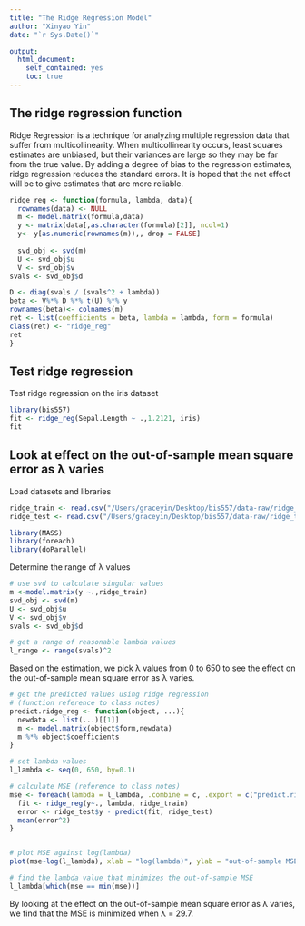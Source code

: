 ```yaml
---
title: "The Ridge Regression Model"
author: "Xinyao Yin"
date: "`r Sys.Date()`"

output:
  html_document:
    self_contained: yes
    toc: true
---
```

<!--
%\VignetteEngine{knitr::rmarkdown}
%\VignetteIndexEntry{The Ridge Regression Model vignette}
-->

## The ridge regression function

Ridge Regression is a technique for analyzing multiple regression data that suffer from multicollinearity. When multicollinearity occurs, least squares estimates are unbiased, but their variances are large so they may be far from the true value. By adding a degree of bias to the regression estimates, ridge regression reduces the standard errors. It is hoped that the net effect will be to give estimates that are more reliable.


```r
ridge_reg <- function(formula, lambda, data){
  rownames(data) <- NULL
  m <- model.matrix(formula,data)
  y <- matrix(data[,as.character(formula)[2]], ncol=1)
  y<- y[as.numeric(rownames(m)),, drop = FALSE]
   
  svd_obj <- svd(m)
  U <- svd_obj$u
  V <- svd_obj$v
svals <- svd_obj$d

D <- diag(svals / (svals^2 + lambda))
beta <- V%*% D %*% t(U) %*% y
rownames(beta)<- colnames(m)
ret <- list(coefficients = beta, lambda = lambda, form = formula)
class(ret) <- "ridge_reg"
ret
}
```

## Test ridge regression 

Test ridge regression on the iris dataset 
```r
library(bis557)
fit <- ridge_reg(Sepal.Length ~ .,1.2121, iris)
fit
```

## Look at effect on the out-of-sample mean square error as λ varies

Load datasets and libraries
```r
ridge_train <- read.csv("/Users/graceyin/Desktop/bis557/data-raw/ridge_train.csv")
ridge_test <- read.csv("/Users/graceyin/Desktop/bis557/data-raw/ridge_test.csv")

library(MASS)
library(foreach)
library(doParallel)
```

Determine the range of λ values 
```r
# use svd to calculate singular values 
m <-model.matrix(y ~.,ridge_train)
svd_obj <- svd(m)
U <- svd_obj$u
V <- svd_obj$v
svals <- svd_obj$d

# get a range of reasonable lambda values 
l_range <- range(svals)^2
```

Based on the estimation, we pick λ values from 0 to 650 to see the effect on the out-of-sample mean square error as λ varies.

```r
# get the predicted values using ridge regression
# (function reference to class notes)
predict.ridge_reg <- function(object, ...){
  newdata <- list(...)[[1]]
  m <- model.matrix(object$form,newdata)
  m %*% object$coefficients
}

# set lambda values 
l_lambda <- seq(0, 650, by=0.1)

# calculate MSE (reference to class notes)
mse <- foreach(lambda = l_lambda, .combine = c, .export = c("predict.ridge_reg")) %dopar% {
  fit <- ridge_reg(y~., lambda, ridge_train)
  error <- ridge_test$y - predict(fit, ridge_test)
  mean(error^2) 
}


# plot MSE against log(lambda) 
plot(mse~log(l_lambda), xlab = "log(lambda)", ylab = "out-of-sample MSE", main = "Out-of-sample mean square error vs. log(lambda)", type = "l")

# find the lambda value that minimizes the out-of-sample MSE
l_lambda[which(mse == min(mse))]
```
By looking at the effect on the out-of-sample mean square error as λ
varies, we find that the MSE is minimized when λ = 29.7. 
